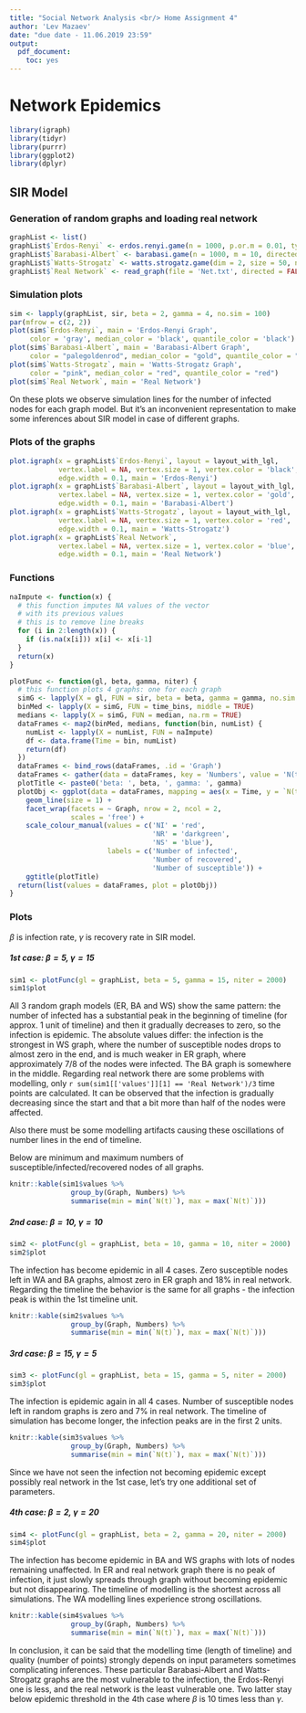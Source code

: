 ```yaml
---
title: "Social Network Analysis <br/> Home Assignment 4"
author: 'Lev Mazaev'
date: "due date - 11.06.2019 23:59"
output:
  pdf_document:
    toc: yes
---
```


# Network Epidemics

```r
library(igraph)
library(tidyr)
library(purrr)
library(ggplot2)
library(dplyr)
```

## SIR Model

### Generation of random graphs and loading real network

```r
graphList <- list()
graphList$`Erdos-Renyi` <- erdos.renyi.game(n = 1000, p.or.m = 0.01, type=c("gnp"))
graphList$`Barabasi-Albert` <- barabasi.game(n = 1000, m = 10, directed=FALSE)
graphList$`Watts-Strogatz` <- watts.strogatz.game(dim = 2, size = 50, nei = 3, p = 0.001)
graphList$`Real Network` <- read_graph(file = 'Net.txt', directed = FALSE)
``` 

### Simulation plots

```r
sim <- lapply(graphList, sir, beta = 2, gamma = 4, no.sim = 100)
par(mfrow = c(2, 2))
plot(sim$`Erdos-Renyi`, main = 'Erdos-Renyi Graph',
     color = 'gray', median_color = 'black', quantile_color = 'black')
plot(sim$`Barabasi-Albert`, main = 'Barabasi-Albert Graph',
     color = "palegoldenrod", median_color = "gold", quantile_color = "gold")
plot(sim$`Watts-Strogatz`, main = 'Watts-Strogatz Graph', 
     color = "pink", median_color = "red", quantile_color = "red")
plot(sim$`Real Network`, main = 'Real Network')
```

On these plots we observe simulation lines for the number of infected nodes for each graph model. But it's an inconvenient representation to make some inferences about SIR model in case of different graphs. 

### Plots of the graphs

```r
plot.igraph(x = graphList$`Erdos-Renyi`, layout = layout_with_lgl,
            vertex.label = NA, vertex.size = 1, vertex.color = 'black',
            edge.width = 0.1, main = 'Erdos-Renyi')
plot.igraph(x = graphList$`Barabasi-Albert`, layout = layout_with_lgl,
            vertex.label = NA, vertex.size = 1, vertex.color = 'gold',
            edge.width = 0.1, main = 'Barabasi-Albert')
plot.igraph(x = graphList$`Watts-Strogatz`, layout = layout_with_lgl,
            vertex.label = NA, vertex.size = 1, vertex.color = 'red',
            edge.width = 0.1, main = 'Watts-Strogatz')
plot.igraph(x = graphList$`Real Network`,
            vertex.label = NA, vertex.size = 1, vertex.color = 'blue',
            edge.width = 0.1, main = 'Real Network')
```

### Functions

```r
naImpute <- function(x) {
  # this function imputes NA values of the vector
  # with its previous values
  # this is to remove line breaks
  for (i in 2:length(x)) {
    if (is.na(x[i])) x[i] <- x[i-1]
  }
  return(x)
}

plotFunc <- function(gl, beta, gamma, niter) {
  # this function plots 4 graphs: one for each graph
  simG <- lapply(X = gl, FUN = sir, beta = beta, gamma = gamma, no.sim = niter)
  binMed <- lapply(X = simG, FUN = time_bins, middle = TRUE)
  medians <- lapply(X = simG, FUN = median, na.rm = TRUE)
  dataFrames <- map2(binMed, medians, function(bin, numList) {
    numList <- lapply(X = numList, FUN = naImpute)
    df <- data.frame(Time = bin, numList)
    return(df)
  })
  dataFrames <- bind_rows(dataFrames, .id = 'Graph')
  dataFrames <- gather(data = dataFrames, key = 'Numbers', value = 'N(t)', 3:5)
  plotTitle <- paste0('beta: ', beta, ', gamma: ', gamma)
  plotObj <- ggplot(data = dataFrames, mapping = aes(x = Time, y = `N(t)`, color = Numbers)) +
    geom_line(size = 1) +
    facet_wrap(facets = ~ Graph, nrow = 2, ncol = 2,
               scales = 'free') +
    scale_colour_manual(values = c('NI' = 'red',
                                   'NR' = 'darkgreen',
                                   'NS' = 'blue'),
                        labels = c('Number of infected',
                                   'Number of recovered',
                                   'Number of susceptible')) +
    ggtitle(plotTitle)
  return(list(values = dataFrames, plot = plotObj))
}
```

### Plots

$\beta$ is infection rate, $\gamma$ is recovery rate in SIR model.

##### 1st case: $\beta=5$, $\gamma=15$

```r
sim1 <- plotFunc(gl = graphList, beta = 5, gamma = 15, niter = 2000)
sim1$plot
```

All 3 random graph models (ER, BA and WS) show the same pattern: the number of infected has a substantial peak in the beginning of timeline (for approx. 1 unit of timeline) and then it gradually decreases to zero, so the infection is epidemic. The absolute values differ: the infection is the strongest in WS graph, where the number of susceptible nodes drops to almost zero in the end, and is much weaker in ER graph, where approximately $7/8$ of the nodes were infected. The BA graph is somewhere in the middle. Regarding real network there are some problems with modelling, only `r sum(sim1[['values']][1] == 'Real Network')/3` time points are calculated. It can be observed that the infection is gradually decreasing since the start and that a bit more than half of the nodes were affected.

Also there must be some modelling artifacts causing these oscillations of number lines in the end of timeline.

Below are minimum and maximum numbers of susceptible/infected/recovered nodes of all graphs.

```r
knitr::kable(sim1$values %>%
               group_by(Graph, Numbers) %>% 
               summarise(min = min(`N(t)`), max = max(`N(t)`)))
```

##### 2nd case: $\beta=10$, $\gamma=10$

```r
sim2 <- plotFunc(gl = graphList, beta = 10, gamma = 10, niter = 2000)
sim2$plot
```

The infection has become epidemic in all 4 cases. Zero susceptible nodes left in WA and BA graphs, almost zero in ER graph and 18% in real network. Regarding the timeline the behavior is the same for all graphs - the infection peak is within the 1st timeline unit. 

```r
knitr::kable(sim2$values %>%
               group_by(Graph, Numbers) %>% 
               summarise(min = min(`N(t)`), max = max(`N(t)`)))
```

##### 3rd case: $\beta=15$, $\gamma=5$

```r
sim3 <- plotFunc(gl = graphList, beta = 15, gamma = 5, niter = 2000)
sim3$plot
```

The infection is epidemic again in all 4 cases. Number of susceptible nodes left in random graphs is zero and 7% in real network. The timeline of simulation has become longer, the infection peaks are in the first 2 units. 

```r
knitr::kable(sim3$values %>%
               group_by(Graph, Numbers) %>% 
               summarise(min = min(`N(t)`), max = max(`N(t)`)))
```

Since we have not seen the infection not becoming epidemic except possibly real network in the 1st case, let's try one additional set of parameters.

##### 4th case: $\beta=2$, $\gamma=20$

```r
sim4 <- plotFunc(gl = graphList, beta = 2, gamma = 20, niter = 2000)
sim4$plot
```

The infection has become epidemic in BA and WS graphs with lots of nodes remaining unaffected. In ER and real network graph there is no peak of infection, it just slowly spreads through graph without becoming epidemic but not disappearing. The timeline of modelling is the shortest across all simulations. The WA modelling lines experience strong oscillations.

```r
knitr::kable(sim4$values %>%
               group_by(Graph, Numbers) %>% 
               summarise(min = min(`N(t)`), max = max(`N(t)`)))
```

In conclusion, it can be said that the modelling time (length of timeline) and quality (number of points) strongly depends on input parameters sometimes complicating inferences. These particular Barabasi-Albert and Watts-Strogatz graphs are the most vulnerable to the infection, the Erdos-Renyi one is less, and the real network is the least vulnerable one. Two latter stay below epidemic threshold in the 4th case where $\beta$ is 10 times less than $\gamma$.